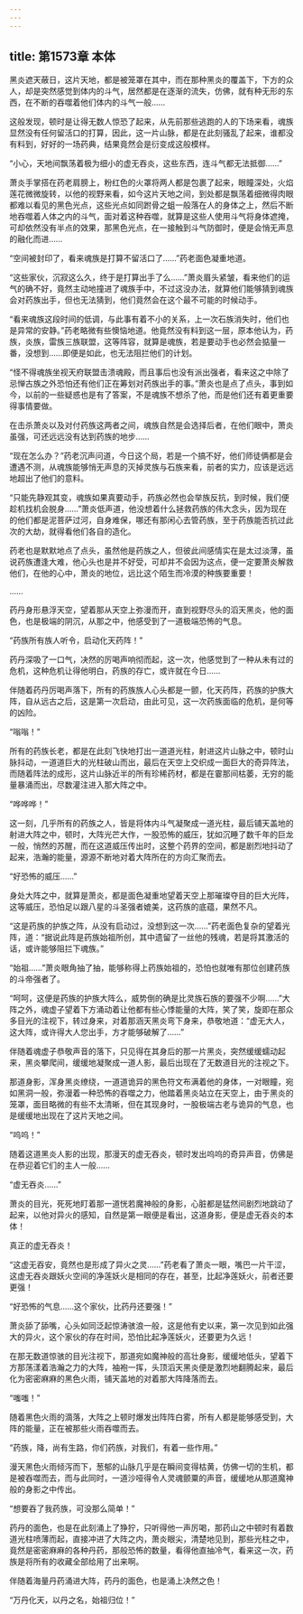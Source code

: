 ```yaml
---
---
---
```

title: 第1573章 本体
---



黑炎遮天蔽日，这片天地，都是被笼罩在其中，而在那种黑炎的覆盖下，下方的众人，却是突然感觉到体内的斗气，居然都是在逐渐的流失，仿佛，就有种无形的东西，在不断的吞噬着他们体内的斗气一般……

这般发现，顿时是让得无数人惊恐了起来，从先前那些逃跑的人的下场来看，魂族显然没有任何留活口的打算，因此，这一片山脉，都是在此刻骚乱了起来，谁都没有料到，好好的一场药典，结果竟然会是衍变成这般模样。

“小心，天地间飘荡着极为细小的虚无吞炎，这些东西，连斗气都无法抵御……”

萧炎手掌搭在药老肩膀上，粉红色的火罩将两人都是包裹了起来，眼瞳深处，火焰莲花微微旋转，以他的视野来看，如今这片天地之间，到处都是飘荡着细微得肉眼都难以看见的黑色光点，这些光点如同跗骨之蛆一般落在人的身体之上，然后不断地吞噬着人体之内的斗气，面对着这种吞噬，就算是这些人使用斗气将身体遮掩，可却依然没有半点的效果，那黑色光点，在一接触到斗气防御时，便是会悄无声息的融化而进……

“空间被封印了，看来魂族是打算不留活口了……”药老面色凝重地道。

“这些家伙，沉寂这么久，终于是打算出手了么……”萧炎眉头紧皱，看来他们的运气的确不好，竟然主动地撞进了魂族手中，不过这没办法，就算他们能够猜到魂族会对药族出手，但也无法猜到，他们竟然会在这个最不可能的时候动手。

“看来魂族这段时间的低调，与此事有着不小的关系，上一次石族消失时，他们也是异常的安静。”药老略微有些懊恼地道。他竟然没有料到这一层，原本他认为，药族，炎族，雷族三族联盟，这等阵容，就算是魂族，若是要动手也必然会掂量一番，没想到……即便是如此，也无法阻拦他们的计划。

“怪不得魂族坐视天府联盟击溃魂殿，而且事后也没有派出强者，看来这之中除了忌惮古族之外恐怕还有他们正在筹划对药族出手的事。”萧炎也是点了点头，事到如今，以前的一些疑惑也是有了答案，不是魂族不想杀了他，而是他们还有着更重要得事情要做。

在击杀萧炎以及对付药族这两者之间，魂族自然是会选择后者，在他们眼中，萧炎虽强，可还远远没有达到药族的地步……

“现在怎么办？”药老沉声问道，今日这个局，若是一个搞不好，他们师徒俩都是会遭遇不测，从魂族能够悄无声息的灭掉灵族与石族来看，前者的实力，应该是远远地超出了他们的意料。

“只能先静观其变，魂族如果真要动手，药族必然也会举族反抗，到时候，我们便趁机找机会脱身……”萧炎低声道，他没想着什么拯救药族的伟大念头，因为现在的他们都是泥菩萨过河，自身难保，哪还有那闲心去管药族，至于药族能否抗过此次的大劫，就得看他们各自的造化。

药老也是默默地点了点头，虽然他是药族之人，但彼此间感情实在是太过淡薄，虽说药族遭逢大难，他心头也是并不好受，可却并不会因为这点，便一定要萧炎解救他们，在他的心中，萧炎的地位，远比这个陌生而冷漠的种族要重要！

……

药丹身形悬浮天空，望着那从天空上弥漫而开，直到视野尽头的滔天黑炎，他的面色，也是极端的阴沉，从那之中，他感受到了一道极端恐怖的气息。

“药族所有族人听令，启动化天药阵！”

药丹深吸了一口气，决然的厉喝声响彻而起，这一次，他感觉到了一种从未有过的危机，这种危机让得他明白，药族的存亡，或许就在今日……

伴随着药丹厉喝声落下，所有的药族族人心头都是一颤，化天药阵，药族的护族大阵，自从远古之后，这是第一次启动，由此可见，这一次药族面临的危机，是何等的凶险。

“嗡嗡！”

所有的药族长老，都是在此刻飞快地打出一道道光柱，射进这片山脉之中，顿时山脉抖动，一道道巨大的光柱破山而出，最后在天空上交织成一面巨大的奇异阵法，而随着阵法的成形，这片山脉近半的所有珍稀药材，都是在霎那间枯萎，无穷的能量暴涌而出，尽数灌注进入那大阵之中。

“哗哗哗！”

这一刻，几乎所有的药族之人，皆是将体内斗气凝聚成一道光柱，最后铺天盖地的射进大阵之中，顿时，大阵光芒大作，一股恐怖的威压，犹如沉睡了数千年的巨龙一般，悄然的苏醒，而在这道威压传出时，这整个药界的空间，都是剧烈地抖动了起来，浩瀚的能量，源源不断地对着大阵所在的方向汇聚而去。

“好恐怖的威压……”

身处大阵之中，就算是萧炎，都是面色凝重地望着天空上那璀璨夺目的巨大光阵，这等威压，恐怕足以跟八星的斗圣强者媲美，这药族的底蕴，果然不凡。

“这是药族的护族之阵，从没有启动过，没想到这一次……”药老面色复杂的望着光阵，道：“据说此阵是药族始祖所创，其中遗留了一丝他的残魂，若是将其激活的话，或许能够阻拦下魂族。”

“始祖……”萧炎眼角抽了抽，能够称得上药族始祖的，恐怕也就唯有那位创建药族的斗帝强者了。

“呵呵，这便是药族的护族大阵么，威势倒的确是比灵族石族的要强不少啊……”大阵之外，魂虚子望着下方涌动着让他都有些心悸能量的大阵，笑了笑，旋即在那众多目光的注视下，转过身来，对着那涵天黑炎弯下身来，恭敬地道：“虚无大人，这大阵，或许得大人您出手，方才能够破解了……”

伴随着魂虚子恭敬声音的落下，只见得在其身后的那一片黑炎，突然缓缓蠕动起来，黑炎攀爬间，缓缓地凝聚成一道人影，最后出现在了无数道目光的注视之下。

那道身影，浑身黑炎缭绕，一道道诡异的黑色符文布满着他的身体，一对眼瞳，宛如黑洞一般，弥漫着一种恐怖的吞噬之力，他踏着黑炎站立在天空上，由于黑炎的笼罩，面目略微的有些不太清晰，但在其现身时，一股极端古老与诡异的气息，也是缓缓地出现在了这片天地之间。

“呜呜！”

随着这道黑炎人影的出现，那漫天的虚无吞炎，顿时发出呜呜的奇异声音，仿佛是在恭迎着它们的主人一般……

“虚无吞炎……”

萧炎的目光，死死地盯着那一道恍若魔神般的身影，心脏都是猛然间剧烈地跳动了起来，以他对异火的感知，自然是第一眼便是看出，这道身影，便是虚无吞炎的本体！

真正的虚无吞炎！

“这虚无吞安，竟然也是形成了异火之灵……”药老看了萧炎一眼，嘴巴一片干涩，这虚无吞炎跟妖火空间的净莲妖火是相同的存在，甚至，比起净莲妖火，前者还要更强！

“好恐怖的气息……这个家伙，比药丹还要强！”

萧炎舔了舔嘴，心头如同泛起惊涛骇浪一般，这是他有史以来，第一次见到如此强大的异火，这个家伙的存在时间，恐怕比起净莲妖火，还要更为久远！

在那无数道惊骇的目光注视下，那道宛如魔神般的高壮身影，缓缓地低头，望着下方那荡漾着浩瀚之力的大阵，袖袍一挥，头顶滔天黑炎便是激烈地翻腾起来，最后化为密密麻麻的黑色火雨，铺天盖地的对着那大阵降落而去。

“嗤嗤！”

随着黑色火雨的滴落，大阵之上顿时爆发出阵阵白雾，所有人都是能够感受到，大阵的能量，正在被那些火雨吞噬而去。

“药族，降，尚有生路，你们药族，对我们，有着一些作用。”

漫天黑色火雨倾泻而下，葱郁的山脉几乎是在瞬间变得枯黄，仿佛一切的生机，都是被吞噬而去，而与此同时，一道沙哑得令人灵魂颤粟的声音，缓缓地从那道魔神般的身影之中传出。

“想要吞了我药族，可没那么简单！”

药丹的面色，也是在此刻涌上了狰狞，只听得他一声厉喝，那药山之中顿时有着数道光柱喷薄而起，直接冲进了大阵之内，萧炎眼尖，清楚地见到，那些光柱之中，竟然是密密麻麻的各种丹药，那般恐怖的数量，看得他直抽冷气，看来这一次，药族是将所有的收藏全部给用了出来啊。

伴随着海量丹药涌进大阵，药丹的面色，也是涌上决然之色！

“万丹化天，以丹之名，始祖归位！”